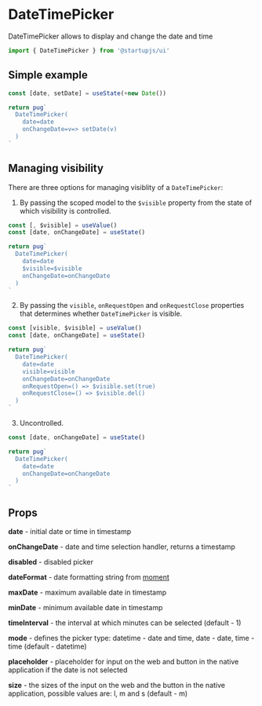 
# DateTimePicker

DateTimePicker allows to display and change the date and time

```jsx
import { DateTimePicker } from '@startupjs/ui'
```

## Simple example

```jsx example
const [date, setDate] = useState(+new Date())

return pug`
  DateTimePicker(
    date=date
    onChangeDate=v=> setDate(v)
  )
`
```

## Managing visibility

There are three options for managing visiblity of a `DateTimePicker`:

1. By passing the scoped model to the `$visible` property from the state of which visibility is controlled.

```jsx example
const [, $visible] = useValue()
const [date, onChangeDate] = useState()

return pug`
  DateTimePicker(
    date=date
    $visible=$visible
    onChangeDate=onChangeDate
  )
`
```

2. By passing the `visible`, `onRequestOpen` and `onRequestClose` properties that determines whether `DateTimePicker` is visible.

```jsx example
const [visible, $visible] = useValue()
const [date, onChangeDate] = useState()

return pug`
  DateTimePicker(
    date=date
    visible=visible
    onChangeDate=onChangeDate
    onRequestOpen=() => $visible.set(true)
    onRequestClose=() => $visible.del()
  )
`
```

3. Uncontrolled.

```jsx example
const [date, onChangeDate] = useState()

return pug`
  DateTimePicker(
    date=date
    onChangeDate=onChangeDate
  )
`
```

## Props

**date** - initial date or time in timestamp

**onChangeDate** - date and time selection handler, returns a timestamp

**disabled** - disabled picker

**dateFormat** - date formatting string from [moment](https://momentjscom.readthedocs.io/en/latest/moment/04-displaying/01-format/)

**maxDate** - maximum available date in timestamp

**minDate** - minimum available date in timestamp

**timeInterval** - the interval at which minutes can be selected (default - 1)

**mode** - defines the picker type: datetime - date and time, date - date, time - time (default - datetime)

**placeholder** - placeholder for input on the web and button in the native application if the date is not selected

**size** - the sizes of the input on the web and the button in the native application, possible values are: l, m and s (default - m)

<Sandbox Component={DateTimePicker} block />
